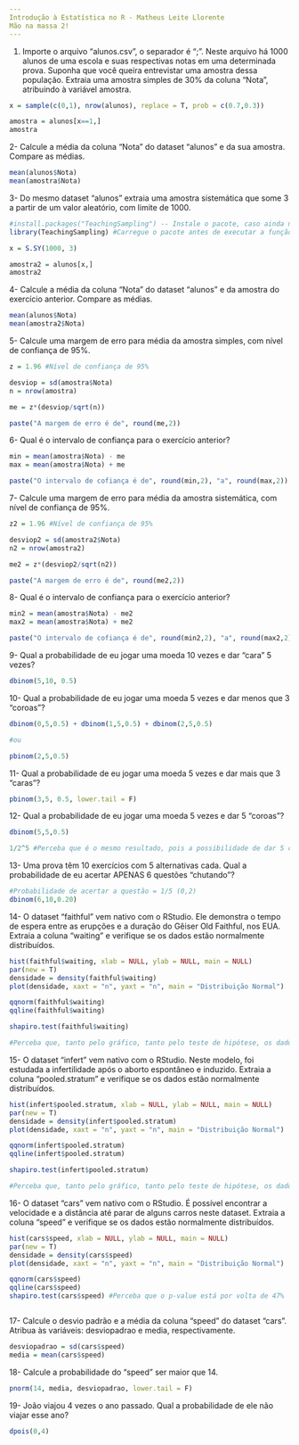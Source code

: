 ---
Introdução à Estatística no R - Matheus Leite Llorente
Mão na massa 2!
---

1. Importe o arquivo “alunos.csv”, o separador é “;”. Neste arquivo há 1000 alunos de uma escola e suas respectivas notas em uma determinada prova. Suponha que você queira entrevistar uma amostra dessa população. Extraia uma amostra simples de 30% da coluna “Nota", atribuindo à variável amostra. 
```{r}

x = sample(c(0,1), nrow(alunos), replace = T, prob = c(0.7,0.3))

amostra = alunos[x==1,]
amostra

```
2- Calcule a média da coluna "Nota" do dataset "alunos" e da sua amostra. Compare as médias.
```{r}

mean(alunos$Nota)
mean(amostra$Nota)

```
3- Do mesmo dataset "alunos" extraia uma amostra sistemática que some 3 a partir de um valor aleatório, com limite de 1000.
```{r}
#install.packages("TeachingSampling") -- Instale o pacote, caso ainda não tenha
library(TeachingSampling) #Carregue o pacote antes de executar a função

x = S.SY(1000, 3)

amostra2 = alunos[x,]
amostra2
```
4- Calcule a média da coluna "Nota" do dataset "alunos" e da amostra do exercício anterior. Compare as médias.
```{r}

mean(alunos$Nota)
mean(amostra2$Nota)

```
5- Calcule uma margem de erro para média da amostra simples, com nível de confiança de 95%.
```{r}

z = 1.96 #Nível de confiança de 95%

desviop = sd(amostra$Nota)
n = nrow(amostra)

me = z*(desviop/sqrt(n))

paste("A margem de erro é de", round(me,2))


```
6- Qual é o intervalo de confiança para o exercício anterior?
```{r}

min = mean(amostra$Nota) - me
max = mean(amostra$Nota) + me

paste("O intervalo de cofiança é de", round(min,2), "a", round(max,2))

```
7- Calcule uma margem de erro para média da amostra sistemática, com nível de confiança de 95%.
```{r}

z2 = 1.96 #Nível de confiança de 95%

desviop2 = sd(amostra2$Nota)
n2 = nrow(amostra2)

me2 = z*(desviop2/sqrt(n2))

paste("A margem de erro é de", round(me2,2))


```
8- Qual é o intervalo de confiança para o exercício anterior?
```{r}

min2 = mean(amostra$Nota) - me2
max2 = mean(amostra$Nota) + me2

paste("O intervalo de cofiança é de", round(min2,2), "a", round(max2,2))


```
9- Qual a probabilidade de eu jogar uma moeda 10 vezes e dar "cara" 5 vezes?
```{r}

dbinom(5,10, 0.5)

```
10- Qual a probabilidade de eu jogar uma moeda 5 vezes e dar menos que 3 "coroas"?
```{r}

dbinom(0,5,0.5) + dbinom(1,5,0.5) + dbinom(2,5,0.5)

#ou

pbinom(2,5,0.5)

```
11- Qual a probabilidade de eu jogar uma moeda 5 vezes e dar mais que 3 "caras"?
```{r}

pbinom(3,5, 0.5, lower.tail = F)

```
12- Qual a probabilidade de eu jogar uma moeda 5 vezes e dar 5 "coroas"?
```{r}

dbinom(5,5,0.5)

1/2^5 #Perceba que é o mesmo resultado, pois a possibilidade de dar 5 coroas nas 5 vezes é de apenas uma em 32 possibilidades

```
13- Uma prova têm 10 exercícios com 5 alternativas cada. Qual a probabilidade de eu acertar APENAS 6 questões "chutando"?
```{r}

#Probabilidade de acertar a questão = 1/5 (0,2)
dbinom(6,10,0.20)


```
14- O dataset "faithful" vem nativo com o RStudio. Ele demonstra o tempo de espera entre as erupções e a duração do Gêiser Old Faithful, nos EUA.  Extraia a coluna "waiting" e verifique se os dados estão normalmente distribuídos.
```{r}

hist(faithful$waiting, xlab = NULL, ylab = NULL, main = NULL)
par(new = T)
densidade = density(faithful$waiting)
plot(densidade, xaxt = "n", yaxt = "n", main = "Distribuição Normal")

qqnorm(faithful$waiting)
qqline(faithful$waiting)

shapiro.test(faithful$waiting)

#Perceba que, tanto pelo gráfico, tanto pelo teste de hipótese, os dados não estão normalmente distribuídos.
```
15- O dataset "infert" vem nativo com o RStudio. Neste modelo, foi estudada a infertilidade após o aborto espontâneo e induzido.  Extraia a coluna "pooled.stratum" e verifique se os dados estão normalmente distribuídos.
```{r}

hist(infert$pooled.stratum, xlab = NULL, ylab = NULL, main = NULL)
par(new = T)
densidade = density(infert$pooled.stratum)
plot(densidade, xaxt = "n", yaxt = "n", main = "Distribuição Normal")

qqnorm(infert$pooled.stratum)
qqline(infert$pooled.stratum)

shapiro.test(infert$pooled.stratum)

#Perceba que, tanto pelo gráfico, tanto pelo teste de hipótese, os dados não estão normalmente distribuídos.
```
16- O dataset "cars" vem nativo com o RStudio. É possível encontrar a velocidade e a distância até parar de alguns carros neste dataset.  Extraia a coluna "speed" e verifique se os dados estão normalmente distribuídos.
```{r}


hist(cars$speed, xlab = NULL, ylab = NULL, main = NULL)
par(new = T)
densidade = density(cars$speed)
plot(densidade, xaxt = "n", yaxt = "n", main = "Distribuição Normal")

qqnorm(cars$speed)
qqline(cars$speed)
shapiro.test(cars$speed) #Perceba que o p-value está por volta de 47%



```
17- Calcule o desvio padrão e a média da coluna "speed" do dataset "cars". Atribua às variáveis: desviopadrao e media, respectivamente.
```{r}

desviopadrao = sd(cars$speed)
media = mean(cars$speed)


```
18- Calcule a probabilidade do "speed" ser maior que 14.
```{r}

pnorm(14, media, desviopadrao, lower.tail = F)

```
19- João viajou 4 vezes o ano passado. Qual a probabilidade de ele não viajar esse ano?
```{r}

dpois(0,4)

```


